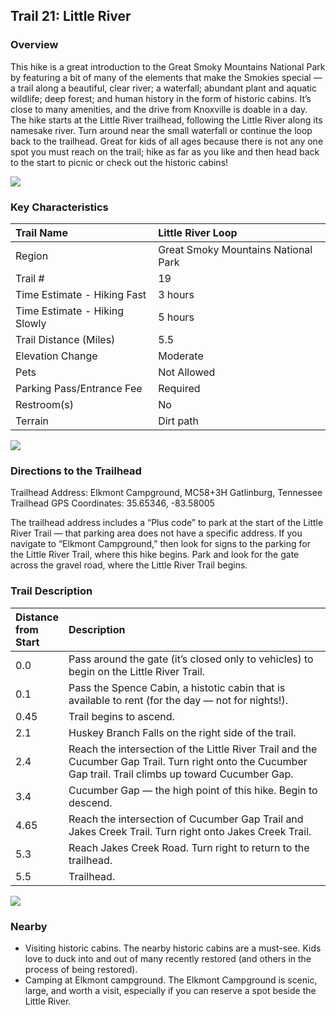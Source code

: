 ## Trail 21: Little River

### Overview

This hike is a great introduction to the Great Smoky Mountains National Park by featuring a bit of many of the elements that make the Smokies special --- a trail along a beautiful, clear river; a waterfall; abundant plant and aquatic wildlife; deep forest; and human history in the form of historic cabins. It's close to many amenities, and the drive from Knoxville is doable in a day. The hike starts at the Little River trailhead, following the Little River along its namesake river. Turn around near the small waterfall or continue the loop back to the trailhead. Great for kids of all ages because there is not any one spot you must reach on the trail; hike as far as you like and then head back to the start to picnic or check out the historic cabins!

![](img/trail-21-figure-01.jpg)

### Key Characteristics

| Trail Name                    | Little River Loop                   |
|:------------------------------|:------------------------------------|
| Region                        | Great Smoky Mountains National Park |
| Trail \#                      | 19                                  |
| Time Estimate - Hiking Fast   | 3 hours                             |
| Time Estimate - Hiking Slowly | 5 hours                             |
| Trail Distance (Miles)        | 5.5                                 |
| Elevation Change              | Moderate                            |
| Pets                          | Not Allowed                         |
| Parking Pass/Entrance Fee     | Required                            |
| Restroom(s)                   | No                                  |
| Terrain                       | Dirt path                           |

![](maps/trail-21-map.jpeg)

### Directions to the Trailhead

Trailhead Address: Elkmont Campground, MC58+3H Gatlinburg, Tennessee Trailhead GPS Coordinates: 35.65346, -83.58005

The trailhead address includes a "Plus code" to park at the start of the Little River Trail --- that parking area does not have a specific address. If you navigate to "Elkmont Campground," then look for signs to the parking for the Little River Trail, where this hike begins. Park and look for the gate across the gravel road, where the Little River Trail begins.

### Trail Description

| Distance from Start | Description                                                                                                                                               |
|:--------------------|:----------------------------------------------------------------------------------------------------------------------------------------------------------|
| 0.0                 | Pass around the gate (it's closed only to vehicles) to begin on the Little River Trail.                                                                   |
| 0.1                 | Pass the Spence Cabin, a histotic cabin that is available to rent (for the day --- not for nights!).                                                      |
| 0.45                | Trail begins to ascend.                                                                                                                                   |
| 2.1                 | Huskey Branch Falls on the right side of the trail.                                                                                                       |
| 2.4                 | Reach the intersection of the Little River Trail and the Cucumber Gap Trail. Turn right onto the Cucumber Gap trail. Trail climbs up toward Cucumber Gap. |
| 3.4                 | Cucumber Gap --- the high point of this hike. Begin to descend.                                                                                           |
| 4.65                | Reach the intersection of Cucumber Gap Trail and Jakes Creek Trail. Turn right onto Jakes Creek Trail.                                                    |
| 5.3                 | Reach Jakes Creek Road. Turn right to return to the trailhead.                                                                                            |
| 5.5                 | Trailhead.                                                                                                                                                |

![](img/trail-21-figure-02.jpg)

### Nearby

-   Visiting historic cabins. The nearby historic cabins are a must-see. Kids love to duck into and out of many recently restored (and others in the process of being restored).
-   Camping at Elkmont campground. The Elkmont Campground is scenic, large, and worth a visit, especially if you can reserve a spot beside the Little River.
